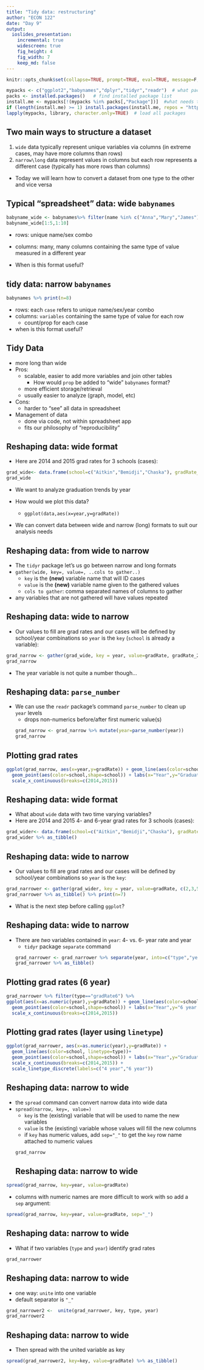 ```yaml
---
title: "Tidy data: restructuring" 
author: "ECON 122"
date: "Day 9"
output: 
  ioslides_presentation:
    incremental: true
    widescreen: true
    fig_height: 4
    fig_width: 7
    keep_md: false
---
```


```r
knitr::opts_chunk$set(collapse=TRUE, prompt=TRUE, eval=TRUE, message=F, include=T,comment=NULL)
```

```r
mypacks <- c("ggplot2","babynames","dplyr","tidyr","readr")  # what packages are needed?
packs <- installed.packages()   # find installed package list
install.me <- mypacks[!(mypacks %in% packs[,"Package"])]  #what needs to be installed?
if (length(install.me) >= 1) install.packages(install.me, repos = "http://cran.us.r-project.org")   # install (if needed)
lapply(mypacks, library, character.only=TRUE)  # load all packages
```

## Two main ways to structure a dataset  {.build}

1. `wide` data typically represent unique variables via columns (in extreme cases, may have more columns than rows) 
2.  `narrow\long` data represent values in columns but each row represents a different case (typically has more rows than columns)
- Today we will learn how to convert a dataset from one type to the other and vice versa 

## Typical "spreadsheet" data: wide `babynames`  {.build}

```r
babyname_wide <- babynames%>% filter(name %in% c("Anna","Mary","James")) %>% select(-prop) %>% spread(key=year,value=n) 
babyname_wide[1:5,1:10]
```
- rows: unique name/sex combo
- columns: many, many columns containing the same type of value measured in a different year

- When is this format useful? 


##  tidy data: narrow `babynames` {.build}

<div class="columns-2">
```r
babynames %>% print(n=8)
```


- rows: each `case` refers to unique name/sex/year combo
- columns: `variables` containing the same type of value for each row
    + count/prop for each case
- when is this format useful? 
</div>


## Tidy Data 

- more long than wide
- Pros:
    + scalable, easier to add more variables and join other tables
        - How would `prop` be added to "wide" `babynames` format?
    +  more efficient storage/retrieval 
    + usually easier to analyze (graph, model, etc)
    
- Cons: 
    + harder to "see" all data in spreadsheet
- Management of data
    + done via code, not within spreadsheet app
    + fits our philosophy of "reproducibility"  
    

## Reshaping data: wide format {.build}

- Here are 2014 and 2015 grad rates for 3 schools (cases):

```r
grad_wide<- data.frame(school=c("Aitkin","Bemidji","Chaska"), gradRate_2015=c(93.0,86.2,96.2),gradRate_2014=c(94.6,83.2,92.7),region=c("northern","northern","metro"))
grad_wide
```

- We want to analyze graduation trends by year

- How would we plot this data?
    - `ggplot(data,aes(x=year,y=gradRate))`

- We can convert data between wide and narrow (long) formats to suit our analysis needs

## Reshaping data: from wide to narrow {.build}

- The `tidyr` package let's us go between narrow and long formats
- `gather(wide, key=, value=, ..cols to gather..)`
    + `key` is the **(new)** variable name that will ID cases
    + `value` is the **(new)** variable name given to the gathered values
    + `cols to gather`: comma separated names of columns to gather
- any variables that are not gathered will have values repeated

## Reshaping data: wide to narrow  {.build}

- Our values to fill are grad rates and our cases will be defined by school/year combinations so `year` is the `key` (`school` is already a variable):
```r
grad_narrow <- gather(grad_wide, key = year, value=gradRate, gradRate_2015, gradRate_2014)
grad_narrow
```
- The year variable is not quite a number though...

## Reshaping data: `parse_number` {.build}

- We can use the `readr` package's command `parse_number` to clean up `year` levels
    - drops non-numerics before/after first numeric value(s)
```r
grad_narrow <- grad_narrow %>% mutate(year=parse_number(year))
grad_narrow
```

## Plotting grad rates

```r
ggplot(grad_narrow, aes(x=year,y=gradRate)) + geom_line(aes(color=school))+
  geom_point(aes(color=school,shape=school)) + labs(x="Year",y="Graduate Rate") +
  scale_x_continuous(breaks=c(2014,2015))
```

## Reshaping data: wide format {.build}

- What about `wide` data with two time varying variables? 
- Here are 2014 and 2015 4- and 6-year grad rates for 3 schools (cases):

```r
grad_wider<- data.frame(school=c("Aitkin","Bemidji","Chaska"), gradRate4_2015=c(93.0,86.2,96.2),gradRate4_2014=c(94.6,83.2,92.7),region=c("northern","northern","metro"), gradRate6_2015 = c(93.5,90.3, 98.4), gradRate6_2014 = c(94.5, 88.4, 97.8))
grad_wider %>% as_tibble()
```


## Reshaping data: wide to narrow  {.build}

- Our values to fill are grad rates and our cases will be defined by school/year combinations so `year` is the `key`:
```r
grad_narrower <- gather(grad_wider, key = year, value=gradRate, c(2,3,5,6))
grad_narrower %>% as_tibble() %>% print(n=7)
```
- What is the next step before calling `ggplot`? 

## Reshaping data: wide to narrow  {.build}

- There are *two* variables contained in `year`: 4- vs. 6- year rate and year
    - `tidyr` package `separate` command
```r
grad_narrower <- grad_narrower %>% separate(year, into=c("type","year"), sep="_")
grad_narrower %>% as_tibble()
```

## Plotting grad rates (6 year) {.build}

```r
grad_narrower %>% filter(type=="gradRate6") %>%
ggplot(aes(x=as.numeric(year),y=gradRate)) + geom_line(aes(color=school))+
  geom_point(aes(color=school,shape=school)) + labs(x="Year",y="6 year Graduation Rate") +
  scale_x_continuous(breaks=c(2014,2015)) 
```

## Plotting grad rates (layer using `linetype`){.build}

```r
ggplot(grad_narrower, aes(x=as.numeric(year),y=gradRate)) + 
  geom_line(aes(color=school, linetype=type))+
  geom_point(aes(color=school,shape=school)) + labs(x="Year",y="Graduate Rate") +
  scale_x_continuous(breaks=c(2014,2015)) + 
  scale_linetype_discrete(labels=c("4 year","6 year"))
```

## Reshaping data: narrow to wide {.build}

- the `spread` command can convert narrow data into wide data
- `spread(narrow, key=, value=)`
    + `key` is the (existing) variable that will be used to name the new variables
    + `value` is the (existing) variable whose values will fill the new columns
    + if `key` has numeric values, add `sep="_"` to get the `key` row name attached to numeric values
```r
grad_narrow
```
## Reshaping data: narrow to wide {.build}

```r
spread(grad_narrow, key=year, value=gradRate)
```
- columns with numeric names are more difficult to work with so add a `sep` argument:
```r
spread(grad_narrow, key=year, value=gradRate, sep="_")
```

## Reshaping data: narrow to wide {.build}
- What if two variables (`type` and `year`) identify grad rates

```r
grad_narrower
```


## Reshaping data: narrow to wide {.build}

- one way: `unite` into one variable
- default separator is `"_"`

```r
grad_narrower2 <-  unite(grad_narrower, key, type, year) 
grad_narrower2
```

## Reshaping data: narrow to wide {.build}

- Then spread with the united variable as key
```r
spread(grad_narrower2, key=key, value=gradRate) %>% as_tibble()
```

